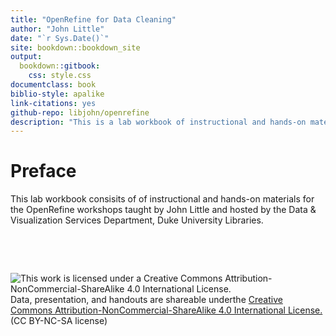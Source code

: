 ```yaml
---
title: "OpenRefine for Data Cleaning"
author: "John Little"
date: "`r Sys.Date()`"
site: bookdown::bookdown_site
output: 
  bookdown::gitbook:
    css: style.css
documentclass: book
biblio-style: apalike
link-citations: yes
github-repo: libjohn/openrefine
description: "This is a lab workbook of instructional and hands-on materials for the OpenRefine workshops hosted and taught by the Data & Visualization Services Department, Duke University Libraries."
---
```

<!-- gitbook(css="style.css") -->
<!-- render_book("index.Rmd", output_format = NULL, clean = TRUE, 
  envir = parent.frame(), clean_envir = !interactive(), 
  output_dir = NULL, new_session = NA, preview = FALSE, 
  encoding = "UTF-8") -->

# Preface {-}

This lab workbook consisits of of instructional and hands-on materials for the OpenRefine workshops taught by John Little and hosted by the Data & Visualization Services Department, Duke University Libraries. 

&nbsp;  

&nbsp;  

![This work is licensed under a Creative Commons Attribution-NonCommercial-ShareAlike 4.0 International License.](https://licensebuttons.net/l/by-nc-sa/4.0/88x31.png "This work is licensed under a Creative Commons Attribution-NonCommercial-ShareAlike 4.0 International License")  Data, presentation, and handouts are shareable underthe [Creative Commons Attribution-NonCommercial-ShareAlike 4.0 International License.](https://creativecommons.org/licenses/by-nc-sa/4.0/)(CC BY-NC-SA license)
